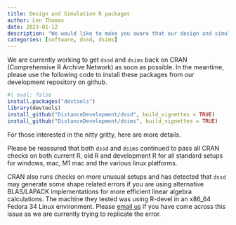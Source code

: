 ```yaml
---
title: Design and Simulation R packages
author: Len Thomas
date: 2023-01-12
description: "We would like to make you aware that our design and simulation packages (`dssd` and `dsims`) are temporarily only available from our development repository on github."
categories: [software, dssd, dsims]
---
```



We are currently working to get `dssd` and `dsims` back on CRAN (Comprehensive R Archive Network) as soon as possible. In the meantime, please use the following code to install these packages from our development repository on github.

```r
#| eval: false
install.packages("devtools")
library(devtools)
install_github("DistanceDevelopment/dssd", build_vignettes = TRUE)
install_github("DistanceDevelopment/dsims", build_vignettes = TRUE)
```

For those interested in the nitty gritty, here are more details.

Please be reassured that both `dssd` and `dsims` continued to pass all CRAN checks on both current R, old R and development R for all standard setups for windows, mac, M1 mac and the various linux platforms.

CRAN also runs checks on more unusual setups and has detected that `dssd` may generate some shape related errors if you are using alternative BLAS/LAPACK implementations for more efficient linear algebra calculations. The machine they tested was using R-devel in an x86_64 Fedora 34 Linux environment. Please [email us](mailto:distance@st-andrews.ac.uk) if you have come across this issue as we are currently trying to replicate the error.
